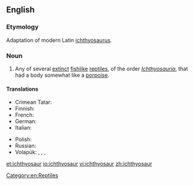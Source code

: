 ==English==

===Etymology===
Adaptation of modern Latin [[ichthyosaurus]].

===Noun===
{{wikipedia}}
{{en-noun|pl2=ichthyosauri}}

# Any of several [[extinct]] [[fishlike]] [[reptile]]s, of the order ''[[Ichthyosauria]]'', that had a body somewhat like a [[porpoise]].

====Translations====
{{trans-top|extinct reptile}}
* Crimean Tatar: {{tø|crh|ihtiozavr}}
* Finnish: {{t-|fi|kalalisko}}
* French: {{t+|fr|ichtyosaure|m}}
* German: {{t-|de|Ichthyosaurier|m}}
* Italian: {{t-|it|ittiosauro|m}}
{{trans-mid}}
* Polish: {{t-|pl|ichtiozaur|m}}
* Russian: {{t|ru|ихтиозавр|m|sc=Cyrl|tr=ixtiozávr}}
* Volapük: {{qualifier|male or female}} {{t|vo|liktiosaur}}, {{qualifier|male}} {{t|vo|hiliktiosaur}}, {{qualifier|female}} {{t|vo|jiliktiosaur}}, {{qualifier|male or female offspring, young}} {{t|vo|liktiosaurül}}
{{trans-bottom}}

[[Category:en:Reptiles]]

[[et:ichthyosaur]]
[[io:ichthyosaur]]
[[vi:ichthyosaur]]
[[zh:ichthyosaur]]